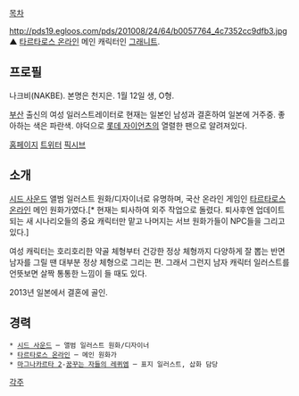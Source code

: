 [[목차]]

http://pds19.egloos.com/pds/201008/24/64/b0057764_4c7352cc9dfb3.jpg
▲ [[타르타로스 온라인]] 메인 캐릭터인 [[그래니트]].

== 프로필 ==
나크비(NAKBE). 본명은 천지은.
1월 12일 생, O형.

[[부산]] 출신의 여성 일러스트레이터로 현재는 일본인 남성과 결혼하여 일본에 거주중. 
좋아하는 색은 파란색. 야덕으로 [[롯데 자이언츠]]의 열렬한 팬으로 알려져있다.

[http://www.eastern-blue.net/ 홈페이지]
[http://twitter.com/NAKBE_ 트위터]
[http://www.pixiv.net/member.php?id=141132 픽시브]
== 소개 ==
[[시드 사운드]] 앨범 일러스트 원화/디자이너로 유명하며, 국산 온라인 게임인 [[타르타로스 온라인]] 메인 원화가였다.[* 현재는 퇴사하여 외주 작업으로 돌렸다. 퇴사후엔 업데이트 되는 새 시나리오들의 중요 캐릭터만 맡고 나머지는 서브 원화가들이 NPC들을 그리고 있다.]

여성 캐릭터는 호리호리한 약골 체형부터 건강한 정상 체형까지 다양하게 잘 뽑는 반면 남자를 그릴 땐 대부분 정상 체형으로 그리는 편. 그래서 그런지 남자 캐릭터 일러스트를 언뜻보면 살짝 통통한 느낌이 들 때도 있다.

2013년 일본에서 결혼에 골인. 

== 경력 == 
 * [[시드 사운드]] ─ 앨범 일러스트 원화/디자이너
 * [[타르타로스 온라인]] ─ 메인 원화가
 * [[마그나카르타 2]]-[[꿈꾸는 자들의 레퀴엠]] ─ 표지 일러스트, 삽화 담당

[[각주]]

